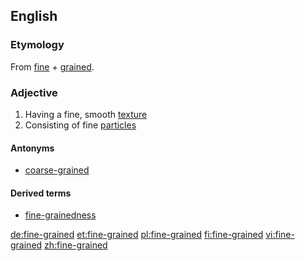 ==English==

===Etymology===
From [[fine]] + [[grained]].

===Adjective===
{{en-adj}}

# Having a fine, smooth [[texture]]
# Consisting of fine [[particle]]s

====Antonyms====
*[[coarse-grained]]

====Derived terms====
*[[fine-grainedness]]

[[de:fine-grained]]
[[et:fine-grained]]
[[pl:fine-grained]]
[[fi:fine-grained]]
[[vi:fine-grained]]
[[zh:fine-grained]]